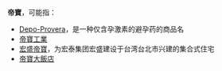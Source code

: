 '''帝寶'''，可能指：

* [[Depo-Provera|Depo-Provera]]，是一种仅含孕激素的避孕药的商品名
* [[帝寶工業|帝寶工業]]
* [[宏盛帝寶|宏盛帝寶]]，为宏泰集团宏盛建设于台湾台北市兴建的集合式住宅
* [[帝寶大飯店|帝寶大飯店]]

{{disambig|Cat=二字消歧义}}